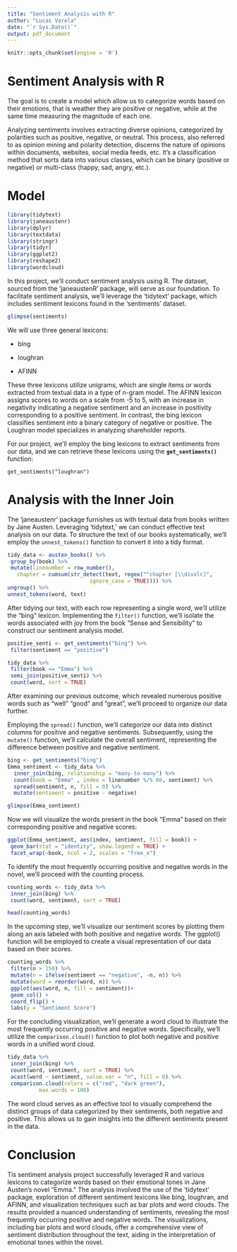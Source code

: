```yaml
---
title: "Sentiment Analysis with R"
author: "Lucas Varela"
date: "`r Sys.Date()`"
output: pdf_document
---
```


```r
knitr::opts_chunk$set(engine = 'R')
```

# Sentiment Analysis with R

The goal is to create a model which allow us to categorize words based on their emotions, that is weather they are positive or negative, while at the same time measuring the magnitude of each one.

Analyzing sentiments involves extracting diverse opinions, categorized by polarities such as positive, negative, or neutral. This process, also referred to as opinion mining and polarity detection, discerns the nature of opinions within documents, websites, social media feeds, etc. It's a classification method that sorts data into various classes, which can be binary (positive or negative) or multi-class (happy, sad, angry, etc.).

# Model

```r
library(tidytext)
library(janeaustenr)
library(dplyr)
library(textdata)
library(stringr)
library(tidyr)
library(ggplot2)
library(reshape2)
library(wordcloud)
```

In this project, we'll conduct sentiment analysis using R. The dataset, sourced from the 'janeaustenR' package, will serve as our foundation. To facilitate sentiment analysis, we'll leverage the 'tidytext' package, which includes sentiment lexicons found in the 'sentiments' dataset.

```r
glimpse(sentiments)
```

We will use three general lexicons:

-   bing

-   loughran

-   AFINN

These three lexicons utilize unigrams, which are single items or words extracted from textual data in a type of n-gram model. The AFINN lexicon assigns scores to words on a scale from -5 to 5, with an increase in negativity indicating a negative sentiment and an increase in positivity corresponding to a positive sentiment. In contrast, the bing lexicon classifies sentiment into a binary category of negative or positive. The Loughran model specializes in analyzing shareholder reports.

For our project, we'll employ the bing lexicons to extract sentiments from our data, and we can retrieve these lexicons using the **`get_sentiments()`** function:

```undefined
get_sentiments("loughran")
```

# Analysis with the Inner Join

The 'janeaustenr' package furnishes us with textual data from books written by Jane Austen. Leveraging 'tidytext,' we can conduct effective text analysis on our data. To structure the text of our books systematically, we'll employ the `unnest_tokens()` function to convert it into a tidy format.

```r
tidy_data <- austen_books() %>%
 group_by(book) %>%
 mutate(linenumber = row_number(),
   chapter = cumsum(str_detect(text, regex("^chapter [\\divxlc]", 
                          ignore_case = TRUE)))) %>%
ungroup() %>%
unnest_tokens(word, text)
```

After tidying our text, with each row representing a single word, we'll utilize the "bing" lexicon. Implementing the `filter()` function, we'll isolate the words associated with joy from the book "Sense and Sensibility" to construct our sentiment analysis model.

```r
positive_senti <- get_sentiments("bing") %>%
 filter(sentiment == "positive")

tidy_data %>%
 filter(book == "Emma") %>%
 semi_join(positive_senti) %>%
 count(word, sort = TRUE)
```

After examining our previous outcome, which revealed numerous positive words such as "well" "good" and "great", we'll proceed to organize our data further.

Employing the `spread()` function, we'll categorize our data into distinct columns for positive and negative sentiments. Subsequently, using the `mutate()` function, we'll calculate the overall sentiment, representing the difference between positive and negative sentiment.

```r
bing <- get_sentiments("bing")
Emma_sentiment <- tidy_data %>%
  inner_join(bing, relationship = "many-to-many") %>%
  count(book = "Emma" , index = linenumber %/% 80, sentiment) %>%
  spread(sentiment, n, fill = 0) %>%
  mutate(sentiment = positive - negative)

glimpse(Emma_sentiment)
```

Now we will visualize the words present in the book “Emma” based on their corresponding positive and negative scores:

```r
ggplot(Emma_sentiment, aes(index, sentiment, fill = book)) +
 geom_bar(stat = "identity", show.legend = TRUE) +
 facet_wrap(~book, ncol = 2, scales = "free_x")
```

To identify the most frequently occurring positive and negative words in the novel, we'll proceed with the counting process.

```r
counting_words <- tidy_data %>%
 inner_join(bing) %>%
 count(word, sentiment, sort = TRUE)

head(counting_words)
```

In the upcoming step, we'll visualize our sentiment scores by plotting them along an axis labeled with both positive and negative words. The ggplot() function will be employed to create a visual representation of our data based on their scores.

```r
counting_words %>%
 filter(n > 150) %>%
 mutate(n = ifelse(sentiment == "negative", -n, n)) %>%
 mutate(word = reorder(word, n)) %>%
 ggplot(aes(word, n, fill = sentiment))+
 geom_col() +
 coord_flip() +
 labs(y = "Sentiment Score")
```

For the concluding visualization, we'll generate a word cloud to illustrate the most frequently occurring positive and negative words. Specifically, we'll utilize the `comparison.cloud()` function to plot both negative and positive words in a unified word cloud.

```r
tidy_data %>%
 inner_join(bing) %>%
 count(word, sentiment, sort = TRUE) %>%
 acast(word ~ sentiment, value.var = "n", fill = 0) %>%
 comparison.cloud(colors = c("red", "dark green"),
          max.words = 100)
```

The word cloud serves as an effective tool to visually comprehend the distinct groups of data categorized by their sentiments, both negative and positive. This allows us to gain insights into the different sentiments present in the data.


# Conclusion
Tis sentiment analysis project successfully leveraged R and various lexicons to categorize words based on their emotional tones in Jane Austen's novel "Emma." The analysis involved the use of the 'tidytext' package, exploration of different sentiment lexicons like bing, loughran, and AFINN, and visualization techniques such as bar plots and word clouds. The results provided a nuanced understanding of sentiments, revealing the most frequently occurring positive and negative words. The visualizations, including bar plots and word clouds, offer a comprehensive view of sentiment distribution throughout the text, aiding in the interpretation of emotional tones within the novel.
